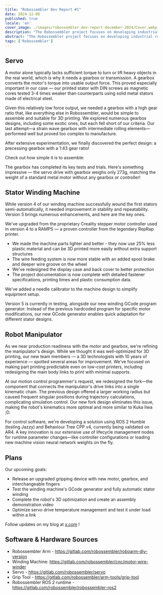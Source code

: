 ```yaml
---
title: "Robossembler Dev Report #1"
date: 2024-12-08
published: true
locale: 'en'
cover_image: ./images/robossembler-dev-report-december-2024/Cover.webp
description: "The Robossembler project focuses on developing industrial robots and tools for their production that are accessible to any DIY enthusiast. In this article, we'll share our current progress - an updated and tested gearbox, the 5th version of the winding machine, and a robot manipulator with additional optimizations for 3D printing!"
abstract: "The Robossembler project focuses on developing industrial robots and tools for their production that are accessible to any DIY enthusiast. In this article, we'll share our current progress - an updated and tested gearbox, the 5th version of the winding machine, and a robot manipulator with additional optimizations for 3D printing!"
tags: ['Robossembler']
---
```



## Servo

A motor alone typically lacks sufficient torque to turn or lift heavy objects in the real world, which is why it needs a gearbox or transmission. A gearbox converts the motor's torque into usable output force. This proved especially important in our case — our printed stator with DIN screws as magnetic cores tested 3-4 times weaker than counterparts using solid metal stators made of electrical steel.

<RbImage zoom src="./images/robossembler-dev-report-december-2024/stator-photo_2024-12-08_00-03-21.webp" alt="" />

Given this relatively low force output, we needed a gearbox with a high gear ratio that, like everything else in Robossembler, would be simple to assemble and suitable for 3D printing. We explored numerous gearbox designs, including some exotic ones, but each fell short of our criteria. Our last attempt—a strain wave gearbox with intermediate rolling elements—performed well but proved too complex to manufacture.

After extensive experimentation, we finally discovered the perfect design: a precessing gearbox with a 1:43 gear ratio!

<RbImage zoom src="./images/robossembler-dev-report-december-2024/reducer-photo_2024-12-07_21-54-20.webp" alt="" />

Check out how simple it is to assemble:

<YouTube id="https://www.youtube.com/embed/0vXwFmTB_L4?si=soNbSNKg9tjPWY1f" posterQuality="max"  />

The gearbox has completed its key tests and trials. Here's something impressive — the servo drive with gearbox weighs only 273g, matching the weight of a standard metal motor without any gearbox or controller!

<RbImage zoom src="./images/robossembler-dev-report-december-2024/reducer-photo_2024-12-08_14-02-33.webp" alt="" />

## Stator Winding Machine

While version 4 of our winding machine successfully wound the first stators semi-automatically, it needed improvement in stability and repeatability. Version 5 brings numerous enhancements, and here are the key ones.

We've upgraded from the proprietary Creality stepper motor controller used in version 4 to a RAMPS — a proven controller from the legendary RepRap printer.

<RbImage zoom src="./images/robossembler-dev-report-december-2024/winder-photo_2024-12-07_21-50-12.webp" alt="" />

- We made the machine parts lighter and better - they now use 25% less plastic material and can be 3D printed more easily without extra support structures
- The wire feeding system is now more stable with an added spool brake and deeper wire groove on the wheel
- We've redesigned the display case and back cover to better protection
- The project documentation is now complete with detailed fastener specifications, printing times and plastic consumption data.

<RbImage zoom src="./images/robossembler-dev-report-december-2024/winder-photo_2024-12-07_21-51-26.webp" alt="" />

We've added a needle calibrator to the machine design to simplify equipment setup.

<RbImage zoom src="./images/robossembler-dev-report-december-2024/winder-photo_2024-12-04_11-41-56.webp" alt="" />

Version 5 is currently in testing, alongside our new winding GCode program generator. Instead of the previous hardcoded program for specific motor modifications, our new GCode generator enables quick adaptation for different stator designs.

## Robot Manipulator

As we near production readiness with the motor and gearbox, we're refining the manipulator's design. While we thought it was well-optimized for 3D printing, our new team members — a 3D technologists with 10 years of experience — spotted several areas for improvement. We've focused on making part printing predictable even on low-cost printers, including redesigning the main body links to print with minimal supports.

<RbImage zoom src="./images/robossembler-dev-report-december-2024/3d-supports.webp" alt="" />

<RbImage zoom src="./images/robossembler-dev-report-december-2024/roboarm-3d-optimize-photo_2024-11-20_15-56-53.webp" alt="" />

At our motion control programmer's request, we redesigned the fork—the component that connects the manipulator's drive links into a single kinematic chain. The previous design offered a larger working radius but caused frequent singular positions during trajectory calculations, complicating simulation control. Our new fork design eliminates this issue, making the robot's kinematics more optimal and more similar to Kuka Iiwa ;D.

<RbImage zoom src="./images/robossembler-dev-report-december-2024/fork-roboarm-photo_2024-12-07_11-39-31.webp" alt="" />

For control software, we're developing a solution using ROS 2 Humble (testing Jazzy) and Behaviour Tree CPP v4, currently being validated on AR4. A key innovation is our extensive use of lifecycle management nodes for runtime parameter changes—like controller configurations or loading new machine vision neural network weights on the fly.

## Plans

Our upcoming goals:

- Release an upgraded gripping device with new motor, gearbox, and interchangeable fingers
- Test the winding machine's GCode generator and fully automatic stator winding
- Complete the robot's 3D optimization and create an assembly demonstration video
- Optimize servo drive temperature management and test it under load within a link

Follow updates on my blog at [x.com](https://x.com/movefasta) !

## Software & Hardware Sources

- Robossembler Arm - https://gitlab.com/robossembler/roboarm-diy-version
- Winding Machine: https://gitlab.com/robossembler/cnc/motor-wire-winder
- Servo - https://gitlab.com/robossembler/servo
- Grip Tool - https://gitlab.com/robossembler/arm-tools/grip-tool
- Robossembler ROS 2 runtime - https://gitlab.com/robossembler/robossembler-ros2